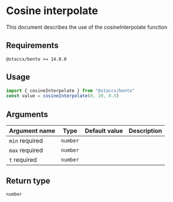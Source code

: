 
<Meta title="math/Cosine interpolate/README" />

# Cosine interpolate

<Subtitle>
  This document describes the use of the cosineInterpolate function
</Subtitle>

## Requirements

`@staccx/bento >= 14.0.0`

## Usage

```js
import { cosineInterpolate } from "@staccx/bento"
const value = cosineInterpolate(0, 10, 0.5)
```

## Arguments

| Argument name                                   | Type     | Default value | Description |
| ----------------------------------------------- | -------- | ------------- | ----------- |
| `min` <Badge status="positive">required</Badge> | `number` |               |             |
| `max` <Badge status="positive">required</Badge> | `number` |               |             |
| `t` <Badge status="positive">required</Badge>   | `number` |               |             |

## Return type

`number`
